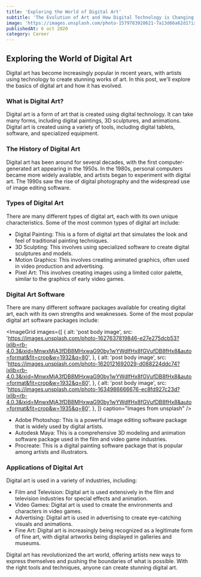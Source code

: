 ```yaml
---
title: 'Exploring the World of Digital Art'
subtitle: 'The Evolution of Art and How Digital Technology is Changing the Game.'
image: 'https://images.unsplash.com/photo-1579783928621-7a13d66a62d1?ixlib=rb-4.0.3&ixid=MnwxMjA3fDB8MHxwaG90by1wYWdlfHx8fGVufDB8fHx8&auto=format&fit=crop&w=1800&q=80'
publishedAt: 6 oct 2020
category: Career
---
```


## Exploring the World of Digital Art

Digital art has become increasingly popular in recent years, with artists using technology to create stunning works of art. In this post, we'll explore the basics of digital art and how it has evolved.

### What is Digital Art?

Digital art is a form of art that is created using digital technology. It can take many forms, including digital paintings, 3D sculptures, and animations. Digital art is created using a variety of tools, including digital tablets, software, and specialized equipment.

### The History of Digital Art

Digital art has been around for several decades, with the first computer-generated art appearing in the 1950s. In the 1980s, personal computers became more widely available, and artists began to experiment with digital art. The 1990s saw the rise of digital photography and the widespread use of image editing software.

### Types of Digital Art

There are many different types of digital art, each with its own unique characteristics. Some of the most common types of digital art include:

- Digital Painting: This is a form of digital art that simulates the look and feel of traditional painting techniques.
  <Divider />
- 3D Sculpting: This involves using specialized software to create digital sculptures and models.
  <Divider />
- Motion Graphics: This involves creating animated graphics, often used in video production and advertising.
  <Divider />
- Pixel Art: This involves creating images using a limited color palette, similar to the graphics of early video games.

### Digital Art Software

There are many different software packages available for creating digital art, each with its own strengths and weaknesses. Some of the most popular digital art software packages include:

<ImageGrid
  images={[
    {
      alt: 'post body image',
      src: 'https://images.unsplash.com/photo-1627637819846-e27e275dcb53?ixlib=rb-4.0.3&ixid=MnwxMjA3fDB8MHxwaG90by1wYWdlfHx8fGVufDB8fHx8&auto=format&fit=crop&w=1932&q=80',
    },
    {
      alt: 'post body image',
      src: 'https://images.unsplash.com/photo-1620121692029-d088224ddc74?ixlib=rb-4.0.3&ixid=MnwxMjA3fDB8MHxwaG90by1wYWdlfHx8fGVufDB8fHx8&auto=format&fit=crop&w=1932&q=80',
    },
    {
      alt: 'post body image',
      src: 'https://images.unsplash.com/photo-1634986666676-ec8fd927c23d?ixlib=rb-4.0.3&ixid=MnwxMjA3fDB8MHxwaG90by1wYWdlfHx8fGVufDB8fHx8&auto=format&fit=crop&w=1935&q=80',
    },
  ]}
  caption="Images from unsplash"
/>

- Adobe Photoshop: This is a powerful image editing software package that is widely used by digital artists.
  <Divider />
- Autodesk Maya: This is a comprehensive 3D modeling and animation software package used in the film and video game industries.
  <Divider />
- Procreate: This is a digital painting software package that is popular among artists and illustrators.

### Applications of Digital Art

Digital art is used in a variety of industries, including:

- Film and Television: Digital art is used extensively in the film and television industries for special effects and animation.
  <Divider />
- Video Games: Digital art is used to create the environments and characters in video games.
  <Divider />
- Advertising: Digital art is used in advertising to create eye-catching visuals and animations.
  <Divider />
- Fine Art: Digital art is increasingly being recognized as a legitimate form of fine art, with digital artworks being displayed in galleries and museums.

Digital art has revolutionized the art world, offering artists new ways to express themselves and pushing the boundaries of what is possible. With the right tools and techniques, anyone can create stunning digital art.
